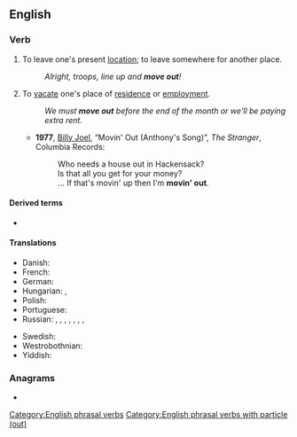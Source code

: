 {{also|moveout}}
==English==

===Verb===
{{en-verb|*}}

# {{lb|en|idiomatic|intransitive}} To leave one's present [[location]]; to leave somewhere for another place.
#: ''Alright, troops, line up and '''move out'''!''
# {{lb|en|idiomatic|intransitive}} To [[vacate]] one's place of [[residence]] or [[employment]].
#: ''We must '''move out''' before the end of the month or we'll be paying extra rent.''
#* '''1977''', [[w:Billy Joel|Billy Joel]], “Movin' Out (Anthony's Song)”, ''The Stranger'', Columbia Records:
#*: Who needs a house out in Hackensack?
#*: Is that all you get for your money?
#*: ... If that's movin' up then I'm '''movin' out'''.

====Derived terms====
* {{l|en|move out to move up}}

====Translations====
{{trans-top|to vacate one's place of residence}}
* Danish: {{t|da|flytte hjemmefra}}
* French: {{t+|fr|déménager}}
* German: {{t+|de|ausziehen}}
* Hungarian: {{t|hu|[[wyprowadzać|wyprowadzać się]]|impf}}, {{t|hu|[[wyprowadzić|wyprowadzić się]]|pf}}
* Polish: {{t+|pl|wyprowadzać się}}
* Portuguese: {{t+|pt|se mudar}}
* Russian: {{t+|ru|съезжа́ть|impf}}, {{t+|ru|съе́хать|pf}}, {{t+|ru|выселя́ться|impf}}, {{t+|ru|вы́селиться|pf}}, {{t+|ru|выезжа́ть|impf}}, {{t+|ru|вы́ехать|pf}}, {{t+|ru|уезжа́ть|impf}}, {{t+|ru|уе́хать|pf}}
{{trans-mid}}
* Swedish: {{t+|sv|flytta ut}}
* Westrobothnian: {{t|gmq-bot|fara häima}}
* Yiddish: {{t|yi|אַרויסקלײַבן|alt=אַרויסקלײַבן זיך|sc=Hebr}}
{{trans-bottom}}

===Anagrams===
* {{anagrams|en|a=emootuv|outmove}}

[[Category:English phrasal verbs]]
[[Category:English phrasal verbs with particle (out)]]